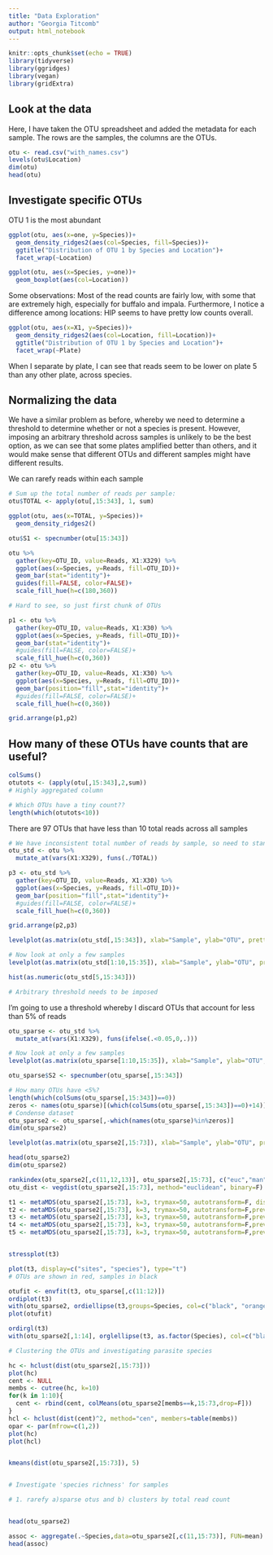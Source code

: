 ```yaml
---
title: "Data Exploration"
author: "Georgia Titcomb"
output: html_notebook
---
```


```r
knitr::opts_chunk$set(echo = TRUE)
library(tidyverse)
library(ggridges)
library(vegan)
library(gridExtra)
```


## Look at the data

Here, I have taken the OTU spreadsheet and added the metadata for each sample. The rows are the samples, the columns are the OTUs.

```r

otu <- read.csv("with_names.csv")
levels(otu$Location)
dim(otu)
head(otu)
```

## Investigate specific OTUs

OTU 1 is the most abundant

```r

ggplot(otu, aes(x=one, y=Species))+
  geom_density_ridges2(aes(col=Species, fill=Species))+
  ggtitle("Distribution of OTU 1 by Species and Location")+
  facet_wrap(~Location)

ggplot(otu, aes(x=Species, y=one))+
  geom_boxplot(aes(col=Location))


```

Some observations: Most of the read counts are fairly low, with some that are extremely high, especially for buffalo and impala. Furthermore, I notice a difference among locations: HIP seems to have pretty low counts overall. 

```r

ggplot(otu, aes(x=X1, y=Species))+
  geom_density_ridges2(aes(col=Location, fill=Location))+
  ggtitle("Distribution of OTU 1 by Species and Location")+
  facet_wrap(~Plate)

```
When I separate by plate, I can see that reads seem to be lower on plate 5 than any other plate, across species.

## Normalizing the data

We have a similar problem as before, whereby we need to determine a threshold to determine whether or not a species is present. However, imposing an arbitrary threshold across samples is unlikely to be the best option, as we can see that some plates amplified better than others, and it would make sense that different OTUs and different samples might have different results.

We can rarefy reads within each sample

```r
# Sum up the total number of reads per sample:
otu$TOTAL <- apply(otu[,15:343], 1, sum)

ggplot(otu, aes(x=TOTAL, y=Species))+
  geom_density_ridges2()

otu$S1 <- specnumber(otu[15:343])

otu %>%
  gather(key=OTU_ID, value=Reads, X1:X329) %>%
  ggplot(aes(x=Species, y=Reads, fill=OTU_ID))+
  geom_bar(stat="identity")+
  guides(fill=FALSE, color=FALSE)+
  scale_fill_hue(h=c(180,360))

# Hard to see, so just first chunk of OTUs

p1 <- otu %>%
  gather(key=OTU_ID, value=Reads, X1:X30) %>%
  ggplot(aes(x=Species, y=Reads, fill=OTU_ID))+
  geom_bar(stat="identity")+
  #guides(fill=FALSE, color=FALSE)+
  scale_fill_hue(h=c(0,360))
p2 <- otu %>%
  gather(key=OTU_ID, value=Reads, X1:X30) %>%
  ggplot(aes(x=Species, y=Reads, fill=OTU_ID))+
  geom_bar(position="fill",stat="identity")+
  #guides(fill=FALSE, color=FALSE)+
  scale_fill_hue(h=c(0,360))

grid.arrange(p1,p2)
```

## How many of these OTUs have counts that are useful?

```r

colSums()
otutots <- (apply(otu[,15:343],2,sum))
# Highly aggregated column

# Which OTUs have a tiny count??
length(which(otutots<10))

```

There are 97 OTUs that have less than 10 total reads across all samples


```r

# We have inconsistent total number of reads by sample, so need to standardize
otu_std <- otu %>%
  mutate_at(vars(X1:X329), funs(./TOTAL))

p3 <- otu_std %>%
  gather(key=OTU_ID, value=Reads, X1:X30) %>%
  ggplot(aes(x=Species, y=Reads, fill=OTU_ID))+
  geom_bar(position="fill",stat="identity")+
  #guides(fill=FALSE, color=FALSE)+
  scale_fill_hue(h=c(0,360))

grid.arrange(p2,p3)

levelplot(as.matrix(otu_std[,15:343]), xlab="Sample", ylab="OTU", pretty=T, col.regions=colorRampPalette(c("darkblue","white","pink")), scales = list(tck = c(1,0)))

# Now look at only a few samples
levelplot(as.matrix(otu_std[1:10,15:35]), xlab="Sample", ylab="OTU", pretty=T, col.regions=colorRampPalette(c("darkblue","white","pink")), scales = list(tck = c(1,0)))

hist(as.numeric(otu_std[5,15:343]))

# Arbitrary threshold needs to be imposed
```

I'm going to use a threshold whereby I discard OTUs that account for less than 5% of reads

```r

otu_sparse <- otu_std %>%
  mutate_at(vars(X1:X329), funs(ifelse(.<0.05,0,.)))

# Now look at only a few samples
levelplot(as.matrix(otu_sparse[1:10,15:35]), xlab="Sample", ylab="OTU", pretty=T, col.regions=colorRampPalette(c("darkblue","white","pink")), scales = list(tck = c(1,0)))

otu_sparse$S2 <- specnumber(otu_sparse[,15:343])

# How many OTUs have <5%?
length(which(colSums(otu_sparse[,15:343])==0))
zeros <- names(otu_sparse)[(which(colSums(otu_sparse[,15:343])==0)+14)]
# Condense dataset
otu_sparse2 <- otu_sparse[,-which(names(otu_sparse)%in%zeros)]
dim(otu_sparse2)

levelplot(as.matrix(otu_sparse2[,15:73]), xlab="Sample", ylab="OTU", pretty=T, col.regions=colorRampPalette(c("darkblue","white","pink")), scales = list(tck = c(1,0)))

head(otu_sparse2)
dim(otu_sparse2)

rankindex(otu_sparse2[,c(11,12,13)], otu_sparse2[,15:73], c("euc","man","bray","jac","kul"))
otu_dist <- vegdist(otu_sparse2[,15:73], method="euclidean", binary=F)

t1 <- metaMDS(otu_sparse2[,15:73], k=3, trymax=50, autotransform=F, distance="euclidean", noshare=0.3)
t2 <- metaMDS(otu_sparse2[,15:73], k=3, trymax=50, autotransform=F,previous.best=t1, distance="euclidean", noshare=0.3)
t3 <- metaMDS(otu_sparse2[,15:73], k=3, trymax=50, autotransform=F,previous.best=t2, distance="euclidean", noshare=0.3)
t4 <- metaMDS(otu_sparse2[,15:73], k=3, trymax=50, autotransform=F,previous.best=t3, distance="euclidean", noshare=0.1)
t5 <- metaMDS(otu_sparse2[,15:73], k=3, trymax=50, autotransform=F,previous.best=t4, distance="euclidean")


stressplot(t3)

plot(t3, display=c("sites", "species"), type="t")
# OTUs are shown in red, samples in black

otufit <- envfit(t3, otu_sparse[,c(11:12)])
ordiplot(t3)
with(otu_sparse2, ordiellipse(t3,groups=Species, col=c("black", "orange", "purple", "orangered", "yellow", "green", "lightblue")))
plot(otufit)

ordirgl(t3)
with(otu_sparse2[,1:14], orglellipse(t3, as.factor(Species), col=c("black", "orange", "purple", "orangered", "yellow", "green", "lightblue")))
```


```r
# Clustering the OTUs and investigating parasite species

hc <- hclust(dist(otu_sparse2[,15:73]))
plot(hc)
cent <- NULL
membs <- cutree(hc, k=10)
for(k in 1:10){
  cent <- rbind(cent, colMeans(otu_sparse2[membs==k,15:73,drop=F]))
}
hcl <- hclust(dist(cent)^2, method="cen", members=table(membs))
opar <- par(mfrow=c(1,2))
plot(hc)
plot(hcl)


kmeans(dist(otu_sparse2[,15:73]), 5)



```


```r

# Investigate 'species richness' for samples

# 1. rarefy a)sparse otus and b) clusters by total read count


head(otu_sparse2)

assoc <- aggregate(.~Species,data=otu_sparse2[,c(11,15:73)], FUN=mean)
head(assoc)


```
